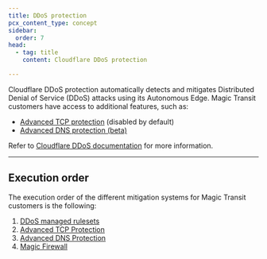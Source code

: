 ```yaml
---
title: DDoS protection
pcx_content_type: concept
sidebar:
  order: 7
head:
  - tag: title
    content: Cloudflare DDoS protection

---
```


Cloudflare DDoS protection automatically detects and mitigates Distributed Denial of Service (DDoS) attacks using its Autonomous Edge. Magic Transit customers have access to additional features, such as:

- [Advanced TCP protection](/ddos-protection/advanced-ddos-systems/overview/advanced-tcp-protection/) (disabled by default)
- [Advanced DNS protection (beta)](/ddos-protection/advanced-ddos-systems/overview/advanced-dns-protection/)

Refer to [Cloudflare DDoS documentation](/ddos-protection/) for more information.

---

## Execution order

The execution order of the different mitigation systems for Magic Transit customers is the following:

1. [DDoS managed rulesets](/ddos-protection/managed-rulesets/)
2. [Advanced TCP Protection](/ddos-protection/advanced-ddos-systems/overview/advanced-tcp-protection/)
3. [Advanced DNS Protection](/ddos-protection/advanced-ddos-systems/overview/advanced-dns-protection/)
4. [Magic Firewall](/magic-firewall/)
